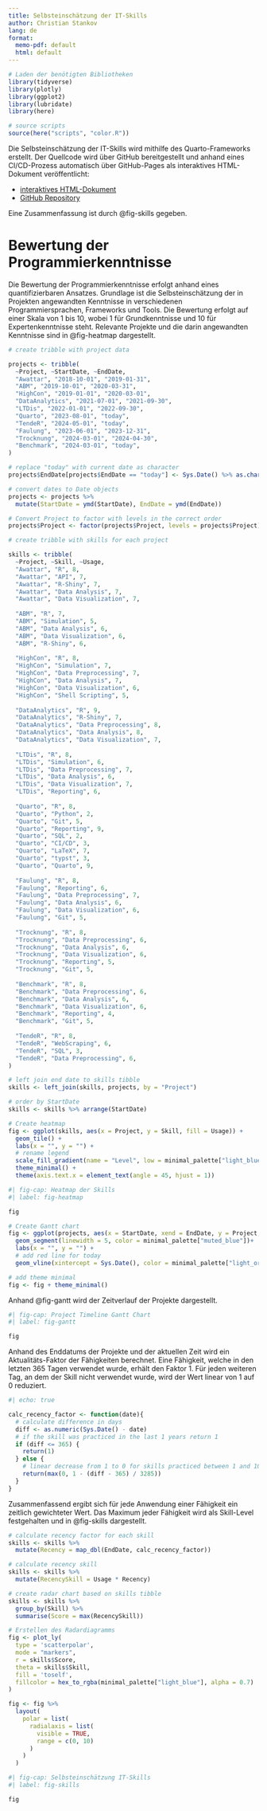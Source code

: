 ```yaml
---
title: Selbsteinschätzung der IT-Skills
author: Christian Stankov
lang: de
format: 
  memo-pdf: default
  html: default
---
```


```r
# Laden der benötigten Bibliotheken
library(tidyverse)
library(plotly)
library(ggplot2)
library(lubridate)
library(here)
```

```r
# source scripts
source(here("scripts", "color.R"))
```

Die Selbsteinschätzung der IT-Skills wird mithilfe des Quarto-Frameworks erstellt. Der Quellcode wird über GitHub bereitgestellt und anhand eines CI/CD-Prozess automatisch über GitHub-Pages als interaktives HTML-Dokument veröffentlicht:

- [interaktives HTML-Dokument](https://chrisenv.github.io/its/)
- [GitHub Repository](https://github.com/ChrisEnv/its)

Eine Zusammenfassung ist durch @fig-skills gegeben.


# Bewertung der Programmierkenntnisse

Die Bewertung der Programmierkenntnisse erfolgt anhand eines quantifizierbaren Ansatzes. Grundlage ist die Selbsteinschätzung der in Projekten angewandten Kenntnisse in verschiedenen Programmiersprachen, Frameworks und Tools. Die Bewertung erfolgt auf einer Skala von 1 bis 10, wobei 1 für Grundkenntnisse und 10 für Expertenkenntnisse steht. Relevante Projekte und die darin angewandten Kenntnisse sind in @fig-heatmap dargestellt.

```r
# create tribble with project data

projects <- tribble(
  ~Project, ~StartDate, ~EndDate,
  "Awattar", "2018-10-01", "2019-01-31",
  "ABM", "2019-10-01", "2020-03-31",
  "HighCon", "2019-01-01", "2020-03-01",
  "DataAnalytics", "2021-07-01", "2021-09-30",
  "LTDis", "2022-01-01", "2022-09-30",
  "Quarto", "2023-08-01", "today",
  "TendeR", "2024-05-01", "today",
  "Faulung", "2023-06-01", "2023-12-31",
  "Trocknung", "2024-03-01", "2024-04-30",
  "Benchmark", "2024-03-01", "today",
)

# replace "today" with current date as character
projects$EndDate[projects$EndDate == "today"] <- Sys.Date() %>% as.character()

# convert dates to Date objects
projects <- projects %>%
  mutate(StartDate = ymd(StartDate), EndDate = ymd(EndDate))

# Convert Project to factor with levels in the correct order
projects$Project <- factor(projects$Project, levels = projects$Project)
```

```r
# create tribble with skills for each project

skills <- tribble(
  ~Project, ~Skill, ~Usage,
  "Awattar", "R", 8,
  "Awattar", "API", 7,
  "Awattar", "R-Shiny", 7,
  "Awattar", "Data Analysis", 7,
  "Awattar", "Data Visualization", 7,
  
  "ABM", "R", 7,
  "ABM", "Simulation", 5,
  "ABM", "Data Analysis", 6,
  "ABM", "Data Visualization", 6,
  "ABM", "R-Shiny", 6,
  
  "HighCon", "R", 8,
  "HighCon", "Simulation", 7,
  "HighCon", "Data Preprocessing", 7,
  "HighCon", "Data Analysis", 7,
  "HighCon", "Data Visualization", 6,
  "HighCon", "Shell Scripting", 5,
  
  "DataAnalytics", "R", 9,
  "DataAnalytics", "R-Shiny", 7,
  "DataAnalytics", "Data Preprocessing", 8,
  "DataAnalytics", "Data Analysis", 8,
  "DataAnalytics", "Data Visualization", 7,
  
  "LTDis", "R", 8,
  "LTDis", "Simulation", 6,
  "LTDis", "Data Preprocessing", 7,
  "LTDis", "Data Analysis", 6,
  "LTDis", "Data Visualization", 7,
  "LTDis", "Reporting", 6,
  
  "Quarto", "R", 8,
  "Quarto", "Python", 2,
  "Quarto", "Git", 5,
  "Quarto", "Reporting", 9,
  "Quarto", "SQL", 2,
  "Quarto", "CI/CD", 3,
  "Quarto", "LaTeX", 7,
  "Quarto", "typst", 3,
  "Quarto", "Quarto", 9,
  
  "Faulung", "R", 8,
  "Faulung", "Reporting", 6,
  "Faulung", "Data Preprocessing", 7,
  "Faulung", "Data Analysis", 6,
  "Faulung", "Data Visualization", 6,
  "Faulung", "Git", 5,
  
  "Trocknung", "R", 8,
  "Trocknung", "Data Preprocessing", 6,
  "Trocknung", "Data Analysis", 6,
  "Trocknung", "Data Visualization", 6,
  "Trocknung", "Reporting", 5,
  "Trocknung", "Git", 5,
  
  "Benchmark", "R", 8,
  "Benchmark", "Data Preprocessing", 6,
  "Benchmark", "Data Analysis", 6,
  "Benchmark", "Data Visualization", 6,
  "Benchmark", "Reporting", 4,
  "Benchmark", "Git", 5,
  
  "TendeR", "R", 8,
  "TendeR", "WebScraping", 6,
  "TendeR", "SQL", 3,
  "TendeR", "Data Preprocessing", 6,
)

# left join end date to skills tibble
skills <- left_join(skills, projects, by = "Project")

# order by StartDate
skills <- skills %>% arrange(StartDate)

# Create heatmap
fig <- ggplot(skills, aes(x = Project, y = Skill, fill = Usage)) +
  geom_tile() +
  labs(x = "", y = "") +
  # rename legend
  scale_fill_gradient(name = "Level", low = minimal_palette["light_blue"], high = minimal_palette["muted_blue"]) +
  theme_minimal() +
  theme(axis.text.x = element_text(angle = 45, hjust = 1))
```

```r
#| fig-cap: Heatmap der Skills
#| label: fig-heatmap

fig
```


```r
# Create Gantt chart
fig <- ggplot(projects, aes(x = StartDate, xend = EndDate, y = Project, yend = Project)) +
  geom_segment(linewidth = 5, color = minimal_palette["muted_blue"])+
  labs(x = "", y = "") +
  # add red line for today
  geom_vline(xintercept = Sys.Date(), color = minimal_palette["light_orange"], linetype = "dashed")

# add theme minimal
fig <- fig + theme_minimal()
```

Anhand @fig-gantt wird der Zeitverlauf der Projekte dargestellt.

```r
#| fig-cap: Project Timeline Gantt Chart
#| label: fig-gantt

fig
```

Anhand des Enddatums der Projekte und der aktuellen Zeit wird ein Aktualitäts-Faktor der Fähigkeiten berechnet. Eine Fähigkeit, welche in den letzten 365 Tagen verwendet wurde, erhält den Faktor 1. Für jeden weiteren Tag, an dem der Skill nicht verwendet wurde, wird der Wert linear von 1 auf 0 reduziert.

```r
#| echo: true

calc_recency_factor <- function(date){
  # calculate difference in days
  diff <- as.numeric(Sys.Date() - date)
  # if the skill was practiced in the last 1 years return 1
  if (diff <= 365) {
    return(1)
  } else {
    # linear decrease from 1 to 0 for skills practiced between 1 and 10 years
    return(max(0, 1 - (diff - 365) / 3285))
  }
}
```

Zusammenfassend ergibt sich für jede Anwendung einer Fähigkeit ein zeitlich gewichteter Wert. Das Maximum jeder Fähigkeit wird als Skill-Level festgehalten und in @fig-skills dargestellt.

```r
# calculate recency factor for each skill
skills <- skills %>%
  mutate(Recency = map_dbl(EndDate, calc_recency_factor))

# calculate recency skill
skills <- skills %>% 
  mutate(RecencySkill = Usage * Recency)

# create radar chart based on skills tibble
skills <- skills %>%
  group_by(Skill) %>%
  summarise(Score = max(RecencySkill))

# Erstellen des Radardiagramms
fig <- plot_ly(
  type = 'scatterpolar',
  mode = "markers",
  r = skills$Score,
  theta = skills$Skill,
  fill = 'toself',
  fillcolor = hex_to_rgba(minimal_palette["light_blue"], alpha = 0.7)
)

fig <- fig %>%
  layout(
    polar = list(
      radialaxis = list(
        visible = TRUE,
        range = c(0, 10)
      )
    )
  )
```

```r
#| fig-cap: Selbsteinschätzung IT-Skills
#| label: fig-skills

fig
```
